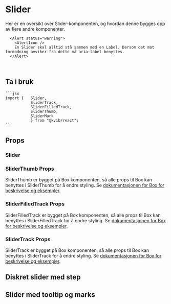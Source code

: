 
<Meta of={SliderStories} />

# Slider

Her er en oversikt over Slider-komponenten, og hvordan denne bygges opp av flere andre komponenter.

      <Alert status="warning">
        <AlertIcon />
        En Slider skal alltid stå sammen med en Label. Dersom det mot formodning avviker fra dette må aria-label benyttes.
      </Alert>

<br />

## Ta i bruk

    ```jsx
    import {   Slider,
               SliderTrack,
               SliderFilledTrack,
               SliderThumb,
               SliderMark
               } from "@kvib/react";
    ```

## Props

### Slider

<Canvas of={SliderStories.Slider} />
<Controls of={SliderStories.Slider} />

### SliderThumb Props

SliderThumb er bygget på Box komponenten, så alle props til Box kan benyttes i SliderThumb for å endre styling. Se [dokumentasjonen for Box for beskrivelse og eksempler](/docs/komponenter-layout-box--docs).

### SliderFilledTrack Props

SliderFilledTrack er bygget på Box komponenten, så alle props til Box kan benyttes i SliderFilledTrack for å endre styling. Se [dokumentasjonen for Box for beskrivelse og eksempler](/docs/komponenter-layout-box--docs).

### SliderTrack Props

SliderTrack er bygget på Box komponenten, så alle props til Box kan benyttes i SliderTrack for å endre styling. Se [dokumentasjonen for Box for beskrivelse og eksempler](/docs/komponenter-layout-box--docs).

## Diskret slider med step

<Canvas of={SliderStories.SliderDiscrete} />

## Slider med tooltip og marks

<Canvas of={SliderStories.SliderTooltip} sourceState={false} />

```jsx
const SliderWithTooltip = () => {
  const [sliderValue, setSliderValue] = React.useState(5);
  const [showTooltip, setShowTooltip] = React.useState(false);
  return (
    <KvibSlider
      id="slider"
      aria-label="sliderWithTooltip"
      defaultValue={5}
      onChange={(v) => setSliderValue(v)}
      onMouseEnter={() => setShowTooltip(true)}
      onMouseLeave={() => setShowTooltip(false)}
    >
      <SliderMark value={25} mt="1" ml="-2.5" fontSize="sm">
        25%
      </SliderMark>
      <SliderMark value={50} mt="1" ml="-2.5" fontSize="sm">
        50%
      </SliderMark>
      <SliderMark value={75} mt="1" ml="-2.5" fontSize="sm">
        75%
      </SliderMark>
      <SliderTrack>
        <SliderFilledTrack />
      </SliderTrack>
      <Tooltip hasArrow placement="top" isOpen={showTooltip} label={`${sliderValue}%`}>
        <SliderThumb />
      </Tooltip>
    </KvibSlider>
  );
};
```
